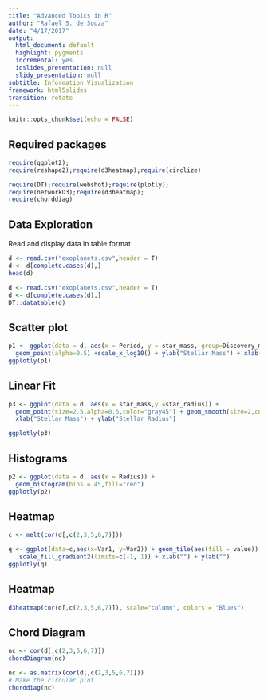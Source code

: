 ```yaml
---
title: "Advanced Topics in R"
author: "Rafael S. de Souza"
date: "4/17/2017"
output:
  html_document: default
  highlight: pygments
  incremental: yes
  ioslides_presentation: null
  slidy_presentation: null
subtitle: Information Visualization
framework: html5slides
transition: rotate
---
```


```r
knitr::opts_chunk$set(echo = FALSE)
```

## Required packages

```r
require(ggplot2);
require(reshape2);require(d3heatmap);require(circlize)
```

```r
require(DT);require(webshot);require(plotly);
require(networkD3);require(d3heatmap);
require(chorddiag)
```

## Data Exploration
Read and display data in  table format
```r
d <- read.csv("exoplanets.csv",header = T)
d <- d[complete.cases(d),]
head(d)
```

```r
d <- read.csv("exoplanets.csv",header = T)
d <- d[complete.cases(d),]
DT::datatable(d)
```


## Scatter plot

```r
p1 <- ggplot(data = d, aes(x = Period, y = star_mass, group=Discovery_method, fill = Discovery_method,text=name,size=Radius)) +
  geom_point(alpha=0.5) +scale_x_log10() + ylab("Stellar Mass") + xlab("Period")
ggplotly(p1)
```

## Linear Fit  

```r
p3 <- ggplot(data = d, aes(x = star_mass,y =star_radius)) +
  geom_point(size=2.5,alpha=0.6,color="gray45") + geom_smooth(size=2,color="red")+
  xlab("Stellar Mass") + ylab("Stellar Radius")

ggplotly(p3)
```




## Histograms 

```r
p2 <- ggplot(data = d, aes(x = Radius)) +
  geom_histogram(bins = 45,fill="red")
ggplotly(p2)
```


## Heatmap 
```r
c <- melt(cor(d[,c(2,3,5,6,7)]))

q <- ggplot(data=c,aes(x=Var1, y=Var2)) + geom_tile(aes(fill = value)) +
   scale_fill_gradient2(limits=c(-1, 1)) + xlab("") + ylab("")
ggplotly(q)
```

## Heatmap 
```r
d3heatmap(cor(d[,c(2,3,5,6,7)]), scale="column", colors = "Blues")
```

## Chord Diagram
```r
nc <- cor(d[,c(2,3,5,6,7)])
chordDiagram(nc)
```


```r
nc <- as.matrix(cor(d[,c(2,3,5,6,7)]))
# Make the circular plot
chorddiag(nc)
```


